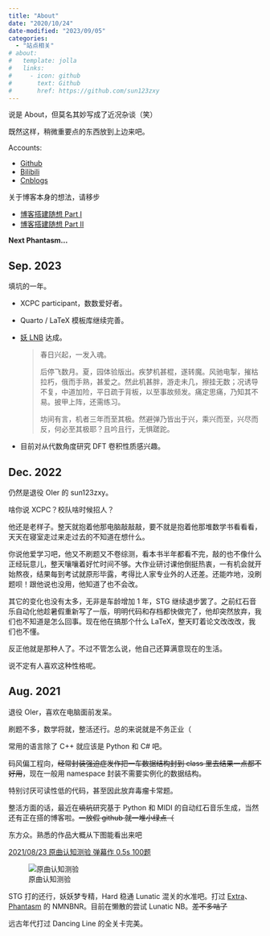 ```yaml
---
title: "About"
date: "2020/10/24"
date-modified: "2023/09/05"
categories:
  - "站点相关"
# about:
#   template: jolla
#   links:
#     - icon: github
#       text: Github
#       href: https://github.com/sun123zxy
---
```


说是 About，但莫名其妙写成了近况杂谈（笑）

既然这样，稍微重要点的东西放到上边来吧。

Accounts:

- [Github](https://github.com/sun123zxy)
- [Bilibili](https://space.bilibili.com/70234413)
- [Cnblogs](https://www.cnblogs.com/sun123zxy/)

关于博客本身的想法，请移步

- [博客搭建随想 Part I](/posts/20210817-aboutblog/)
- [博客搭建随想 Part II](/posts/20221226-quarto-fantasia/)

**Next Phantasm...**

## Sep. 2023

填坑的一年。

- XCPC participant，数数爱好者。

- Quarto / LaTeX 模板库继续完善。

- [妖 LNB](https://www.bilibili.com/video/BV1fs4y1U7Nt/) 达成。

  > 春日兴起，一发入魂。
  > 
  > 后停飞数月。夏，园体验版出。疾梦机甚棍，遂转魔。风驰电掣，摧枯拉朽，俄而手熟，甚爱之。然此机甚胖，游走未几，擦挂无数；况诱导不复，中道加险，平日疏于背板，以至事故频发。痛定思痛，乃知其不易。披甲上阵，还需练习。
  > 
  > 坊间有言，机者三年而至其极。然避弹乃皆出于兴，乘兴而至，兴尽而反，何必至其极耶？且吟且行，无惧蹉跎。

- 目前对从代数角度研究 DFT 卷积性质感兴趣。

## Dec. 2022

仍然是退役 OIer 的 sun123zxy。

啥你说 XCPC？校队啥时候招人？

他还是老样子。整天就抱着他那电脑敲敲敲，要不就是抱着他那堆数学书看看看，天天在寝室走过来走过去的不知道在想什么。

你说他爱学习吧，他又不刷题又不卷综测，看本书半年都看不完，敲的也不像什么正经玩意儿，整天嚷嚷着好忙时间不够。大作业研讨课他倒挺热衷，一有机会就开始熬夜，结果每到考试就原形毕露，考得比人家专业外的人还差。还能咋地，没刷题呗！跟他说也没用，他知道了也不会改。

其它的变化也没有太多，无非是车龄增加 1 年，STG 继续退步罢了。之前红石音乐自动化他趁暑假重新写了一版，明明代码和存档都快做完了，他却突然放弃，我们也不知道是怎么回事。现在他在搞那个什么 LaTeX，整天盯着论文改改改，我们也不懂。

反正他就是那种人了。不过不管怎么说，他自己还算满意现在的生活。

说不定有人喜欢这种性格呢。

## Aug. 2021

退役 OIer，喜欢在电脑面前发呆。

刷题不多，数学将就，整活还行。总的来说就是不务正业（

常用的语言除了 C++ 就应该是 Python 和 C# 吧。

码风偏工程向，~~经常封装强迫症发作把一车数据结构封到 class 里去结果一点都不好用~~，现在一般用 namespace 封装不需要实例化的数据结构。

特别讨厌可读性低的代码，甚至因此放弃毒瘤卡常题。

整活方面的话，最近在~~填坑~~研究基于 Python 和 MIDI 的自动红石音乐生成，当然还有正在搭的博客啦。~~一放假 github 就一堆小绿点（~~

东方众。熟悉的作品大概从下图能看出来吧

[2021/08/23 原曲认知测验 弹幕作 0.5s 100题](https://cd.thwiki.cc/quiz?95e9020143d5b2eed57029875fe0e90d)

![原曲认知测验](music_test.jpg)

STG 打的还行，妖妖梦专精，Hard 稳通 Lunatic 混关的水准吧。打过 [Extra](https://www.bilibili.com/video/BV1MA411h7Q1)、[Phantasm](https://www.bilibili.com/video/BV1ZZ4y1x7Bx) 的 NMNBNR。目前在懒散的尝试 Lunatic NB。~~差不多咕了~~

远古年代打过 Dancing Line 的全关卡完美。